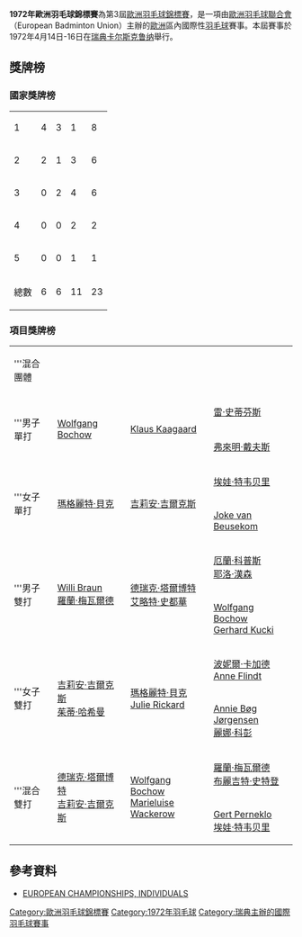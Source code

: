 {{noteTA|G1=Badminton}}
{{infobox badminton event
|name           = 1972年歐洲羽毛球錦標賽
|image          = 
|size           = 
|caption        =
|dates          = 1972年4月14日－4月16日
|number_edition = 第3屆
|level          =
|prize_money    = 
|location       = {{SWE}}[[卡尔斯克鲁纳|卡尔斯克鲁纳]]
|venue          = 
|previous       = 1970年歐洲羽毛球錦標賽
|next           = 1974年歐洲羽毛球錦標賽
}}
'''1972年歐洲羽毛球錦標賽'''為第3屆[[歐洲羽毛球錦標賽|歐洲羽毛球錦標賽]]，是一項由[[歐洲羽毛球聯合會|歐洲羽毛球聯合會]]（European Badminton Union）主辦的[[歐洲|歐洲]]區內國際性[[羽毛球|羽毛球]]賽事。本屆賽事於1972年4月14日-16日在[[瑞典|瑞典]][[卡尔斯克鲁纳|卡尔斯克鲁纳]]舉行。

==獎牌榜==
===國家獎牌榜===
{| {{RankedMedalTable}}
|-
|1 || style=text-align:left| {{bat|ENG}}||4||3||1||8
|-
|2 || style=text-align:left| {{FRG}}||2||1||3||6
|-
|3 || style=text-align:left| {{bat|DEN}}||0||2||4||6
|-
|4 || style=text-align:left| {{bat|SWE}}||0||0||2||2
|-
|5 || style=text-align:left| {{bat|NED}}||0||0||1||1
|- class="sortbottom"
!colspan=2|總數|| 6 || 6 || 11 || 23
|}

===項目獎牌榜===
{| {{MedalistTable|labelwidth=80px|type=項目|style=font-size:small;}}
|-
|'''混合團體
|{{bat|ENG}}
|{{bat|DEN}}
|{{FRG}}
|-
|rowspan=2|'''男子單打
|rowspan=2|{{flagicon|FRG}} [[Wolfgang_Bochow|Wolfgang Bochow]]
|rowspan=2|{{flagicon|DEN}} [[Klaus_Kaagaard|Klaus Kaagaard]]
|{{flagicon|ENG}} [[雷·史蒂芬斯|雷·史蒂芬斯]]
|-
|{{flagicon|DEN}} [[弗來明·戴夫斯|弗來明·戴夫斯]]
|-
|rowspan=2|'''女子單打
|rowspan=2|{{flagicon|ENG}} [[瑪格麗特·貝克|瑪格麗特·貝克]]
|rowspan=2|{{flagicon|ENG}} [[吉莉安·吉爾克斯|吉莉安·吉爾克斯]]
|{{flagicon|SWE}} [[埃娃·特韦贝里|埃娃·特韦贝里]]
|-
|{{flagicon|NED}} [[Joke_van_Beusekom|Joke van Beusekom]]
|-
|rowspan=2|'''男子雙打
|rowspan=2|{{flagicon|FRG}} [[Willi_Braun|Willi Braun]]<br/>{{flagicon|FRG}} [[羅蘭·梅瓦爾德|羅蘭·梅瓦爾德]]
|rowspan=2|{{flagicon|ENG}} [[德瑞克·塔爾博特|德瑞克·塔爾博特]]<br/>{{flagicon|ENG}} [[艾略特·史都華|艾略特·史都華]]
|{{flagicon|DEN}} [[厄蘭·科普斯|厄蘭·科普斯]]<br/>{{flagicon|DEN}} [[耶洛·漢森|耶洛·漢森]]
|-
|{{flagicon|FRG}} [[Wolfgang_Bochow|Wolfgang Bochow]]<br/>{{flagicon|FRG}} [[Gerhard_Kucki|Gerhard Kucki]]
|-
|rowspan=2|'''女子雙打
|rowspan=2|{{flagicon|ENG}} [[吉莉安·吉爾克斯|吉莉安·吉爾克斯]]<br/>{{flagicon|ENG}} [[茱蒂·哈希曼|茱蒂·哈希曼]]
|rowspan=2|{{flagicon|ENG}} [[瑪格麗特·貝克|瑪格麗特·貝克]]<br/>{{flagicon|ENG}} [[Julie_Rickard|Julie Rickard]]
|{{flagicon|DEN}} [[波妮爾·莫爾加德·韓森|波妮爾·卡加德]]<br/>{{flagicon|DEN}} [[Anne_Flindt|Anne Flindt]]
|-
|{{flagicon|DEN}} [[Annie_Bøg_Jørgensen|Annie Bøg Jørgensen]]<br/>{{flagicon|DEN}} [[麗娜·科彭|麗娜·科彭]]
|-
|rowspan=2|'''混合雙打
|rowspan=2|{{flagicon|ENG}} [[德瑞克·塔爾博特|德瑞克·塔爾博特]]<br/>{{flagicon|ENG}} [[吉莉安·吉爾克斯|吉莉安·吉爾克斯]]
|rowspan=2|{{flagicon|FRG}} [[Wolfgang_Bochow|Wolfgang Bochow]]<br/>{{flagicon|FRG}} [[Marieluise_Wackerow|Marieluise Wackerow]]
|{{flagicon|FRG}} [[羅蘭·梅瓦爾德|羅蘭·梅瓦爾德]]<br/>{{flagicon|FRG}} [[布麗吉特·史特登|布麗吉特·史特登]]
|-
|{{flagicon|SWE}} [[Gert_Perneklo|Gert Perneklo]]<br/>{{flagicon|SWE}} [[埃娃·特韦贝里|埃娃·特韦贝里]]
|}

==參考資料==
{{reflist}}
*[http://badmintoneurope.com/cms/?&pageid=6077 EUROPEAN CHAMPIONSHIPS, INDIVIDUALS]{{Wayback|url=http://badmintoneurope.com/cms/?&pageid=6077 |date=20160323125358 }}{{en}}

{{歐洲羽毛球錦標賽}}

[[Category:歐洲羽毛球錦標賽|Category:歐洲羽毛球錦標賽]]
[[Category:1972年羽毛球|Category:1972年羽毛球]]
[[Category:瑞典主辦的國際羽毛球賽事|Category:瑞典主辦的國際羽毛球賽事]]